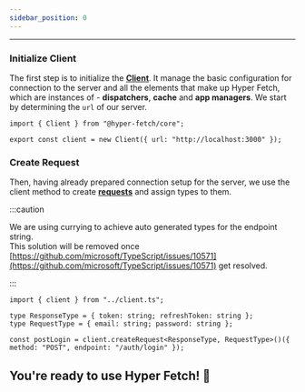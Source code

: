 ```yaml
---
sidebar_position: 0
---
```


---

### Initialize Client

The first step is to initialize the **[Client](/documentation/02-Core/Client.mdx)**. It manage the basic configuration
for connection to the server and all the elements that make up Hyper Fetch, which are instances of - **dispatchers**,
**cache** and **app managers**. We start by determining the `url` of our server.

```tsx title="/src/server/client.ts"
import { Client } from "@hyper-fetch/core";

export const client = new Client({ url: "http://localhost:3000" });
```

### Create Request

Then, having already prepared connection setup for the server, we use the client method to create
**[requests](/documentation/02-Core/Request.mdx)** and assign types to them.

:::caution

We are using currying to achieve auto generated types for the endpoint string. <br /> This solution will be removed once
[https://github.com/microsoft/TypeScript/issues/10571](https://github.com/microsoft/TypeScript/issues/10571) get
resolved.

:::

```tsx title="/src/server/auth/auth.ts"
import { client } from "../client.ts";

type ResponseType = { token: string; refreshToken: string };
type RequestType = { email: string; password: string };

const postLogin = client.createRequest<ResponseType, RequestType>()({ method: "POST", endpoint: "/auth/login" });
```

## You're ready to use Hyper Fetch! 🎊
